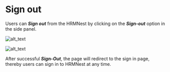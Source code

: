 # Sign out


Users can **_Sign out_** from the HRMNest by clicking on the **_Sign-out_** option in the side panel. 


![alt_text](./images/image92.png "image_tooltip")



![alt_text](./images/image93.png "image_tooltip")


After successful **_Sign-Out_**, the page will redirect to the sign in page, thereby users can sign in to HRMNest at any time. 

